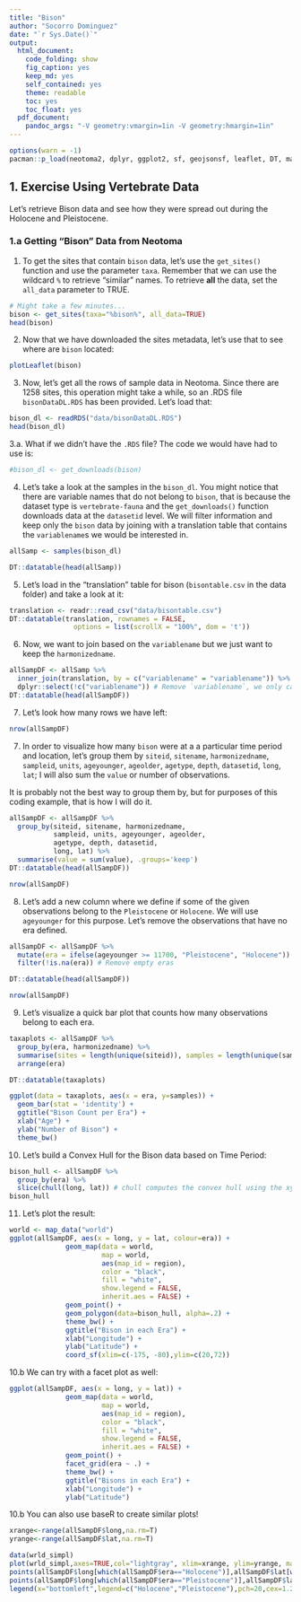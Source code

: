 ```yaml
---
title: "Bison"
author: "Socorro Dominguez"
date: "`r Sys.Date()`"
output:
  html_document:
    code_folding: show
    fig_caption: yes
    keep_md: yes
    self_contained: yes
    theme: readable
    toc: yes
    toc_float: yes
  pdf_document:
    pandoc_args: "-V geometry:vmargin=1in -V geometry:hmargin=1in"
---
```


```r
options(warn = -1)
pacman::p_load(neotoma2, dplyr, ggplot2, sf, geojsonsf, leaflet, DT, maptools, maps)
```

## 1. Exercise Using Vertebrate Data

Let's retrieve Bison data and see how they were spread out during the Holocene and Pleistocene.

### 1.a Getting "Bison" Data from Neotoma

1. To get the sites that contain `bison` data, let's use the `get_sites()` function and use the parameter `taxa`. Remember that we can use the wildcard `%` to retrieve "similar" names. To retrieve **all** the data, set the `all_data` parameter to TRUE.

```r
# Might take a few minutes...
bison <- get_sites(taxa="%bison%", all_data=TRUE)
head(bison)
```

2. Now that we have downloaded the sites metadata, let's use that to see where are `bison` located:

```r
plotLeaflet(bison)
```

3. Now, let's get all the rows of sample data in Neotoma. Since there are 1258 sites, this operation might take a while, so an .RDS file `bisonDataDL.RDS` has been provided. Let's load that:

```r
bison_dl <- readRDS("data/bisonDataDL.RDS")
head(bison_dl)
```

3.a. What if we didn't have the `.RDS` file? The code we would have had to use is:
```r
#bison_dl <- get_downloads(bison)
```

4. Let's take a look at the samples in the `bison_dl`.
You might notice that there are variable names that do not belong to `bison`, that is because the dataset type is `vertebrate-fauna` and the `get_downloads()` function downloads data at the `datasetid` level. We will filter information and keep only the `bison` data by joining with a translation table that contains the `variablename`s we would be interested in.

```r
allSamp <- samples(bison_dl)
```
```r
DT::datatable(head(allSamp))
```

5. Let's load in the "translation" table for bison (`bisontable.csv` in the data folder) and take a look at it:

```r
translation <- readr::read_csv("data/bisontable.csv")
DT::datatable(translation, rownames = FALSE, 
                options = list(scrollX = "100%", dom = 't'))

```

6. Now, we want to join based on the `variablename` but we just want to keep the `harmonizedname`.

```r
allSampDF <- allSamp %>%
  inner_join(translation, by = c("variablename" = "variablename")) %>%  # Join by `variablename`
  dplyr::select(!c("variablename")) # Remove `variablename`, we only care about the `harmonizedname` for now.
DT::datatable(head(allSampDF))
```
7. Let's look how many rows we have left:
```r
nrow(allSampDF)
```
7. In order to visualize how many `bison` were at a a particular time period and location, let's group them by `siteid`, `sitename`, `harmonizedname`, `sampleid`, `units`, `ageyounger`, `ageolder`, `agetype`, `depth`, `datasetid`, `long`, `lat`; I will also sum the `value` or number of observations.

It is probably not the best way to group them by, but for purposes of this coding example, that is how I will do it.
``` r
allSampDF <- allSampDF %>% 
  group_by(siteid, sitename, harmonizedname,
           sampleid, units, ageyounger, ageolder, 
           agetype, depth, datasetid,
           long, lat) %>%
  summarise(value = sum(value), .groups='keep')
DT::datatable(head(allSampDF))
```
```r
nrow(allSampDF)
```

8. Let's add a new column where we define if some of the given observations belong to the `Pleistocene` or `Holocene`. We will use `ageyounger` for this purpose. Let's remove the observations that have no era defined.

```r
allSampDF <- allSampDF %>% 
  mutate(era = ifelse(ageyounger >= 11700, "Pleistocene", "Holocene")) %>% # Assign a new column with the values Pleistocene or Holocene based on ageyounger
  filter(!is.na(era)) # Remove empty eras

DT::datatable(head(allSampDF))
```


```r
nrow(allSampDF)
```
9. Let's visualize a quick bar plot that counts how many observations belong to each era.

```r
taxaplots <- allSampDF %>%
  group_by(era, harmonizedname) %>%
  summarise(sites = length(unique(siteid)), samples = length(unique(sampleid)), .groups='keep') %>% 
  arrange(era)

DT::datatable(taxaplots)
```

```r
ggplot(data = taxaplots, aes(x = era, y=samples)) +
  geom_bar(stat = 'identity') +
  ggtitle("Bison Count per Era") +
  xlab("Age") +
  ylab("Number of Bison") +
  theme_bw()
```

10. Let's build a Convex Hull for the Bison data based on Time Period:

```r
bison_hull <- allSampDF %>%
  group_by(era) %>%
  slice(chull(long, lat)) # chull computes the convex hull using the xy points given to it
bison_hull
```
11. Let's plot the result:

```r
world <- map_data("world")
ggplot(allSampDF, aes(x = long, y = lat, colour=era)) + 
              geom_map(data = world, 
                       map = world,
                       aes(map_id = region),
                       color = "black",
                       fill = "white",
                       show.legend = FALSE,
                       inherit.aes = FALSE) +
              geom_point() + 
              geom_polygon(data=bison_hull, alpha=.2) +
              theme_bw() +
              ggtitle("Bison in each Era") +
              xlab("Longitude") + 
              ylab("Latitude") + 
              coord_sf(xlim=c(-175, -80),ylim=c(20,72))
```
10.b We can try with a facet plot as well:

```r
ggplot(allSampDF, aes(x = long, y = lat)) + 
              geom_map(data = world, 
                       map = world,
                       aes(map_id = region),
                       color = "black",
                       fill = "white",
                       show.legend = FALSE,
                       inherit.aes = FALSE) +
              geom_point() + 
              facet_grid(era ~ .) +
              theme_bw() +
              ggtitle("Bisons in each Era") +
              xlab("Longitude") + 
              ylab("Latitude") 
```
10.b You can also use baseR to create similar plots! 

```r
xrange<-range(allSampDF$long,na.rm=T)
yrange<-range(allSampDF$lat,na.rm=T)

```

```r

data(wrld_simpl)
plot(wrld_simpl,axes=TRUE,col="lightgray", xlim=xrange, ylim=yrange, main="Bison")
points(allSampDF$long[which(allSampDF$era=="Holocene")],allSampDF$lat[which(allSampDF$era=="Holocene")],col="gold",pch=20,cex=0.8)
points(allSampDF$long[which(allSampDF$era=="Pleistocene")],allSampDF$lat[which(allSampDF$era=="Pleistocene")],col="red",pch=20,cex=0.8)
legend(x="bottomleft",legend=c("Holocene","Pleistocene"),pch=20,cex=1.25, col=c("gold","red"), bty="n")

```